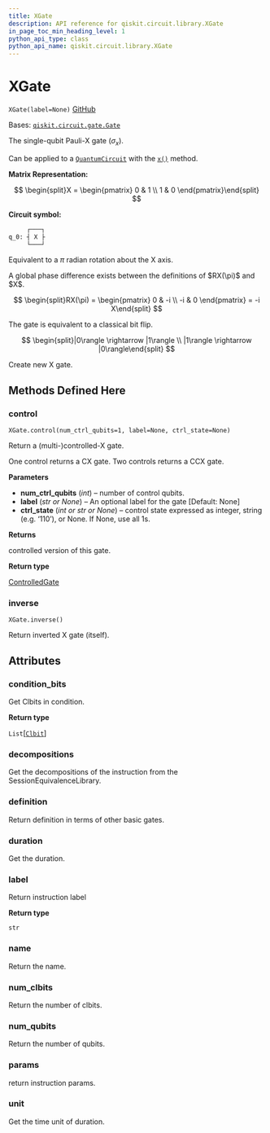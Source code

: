```yaml
---
title: XGate
description: API reference for qiskit.circuit.library.XGate
in_page_toc_min_heading_level: 1
python_api_type: class
python_api_name: qiskit.circuit.library.XGate
---
```


# XGate

<span id="qiskit.circuit.library.XGate" />

`XGate(label=None)` [GitHub](https://github.com/qiskit/qiskit/tree/stable/0.21/qiskit/circuit/library/standard_gates/x.py "view source code")

Bases: [`qiskit.circuit.gate.Gate`](qiskit.circuit.Gate "qiskit.circuit.gate.Gate")

The single-qubit Pauli-X gate ($\sigma_x$).

Can be applied to a [`QuantumCircuit`](qiskit.circuit.QuantumCircuit "qiskit.circuit.QuantumCircuit") with the [`x()`](qiskit.circuit.QuantumCircuit#x "qiskit.circuit.QuantumCircuit.x") method.

**Matrix Representation:**

$$
\begin{split}X = \begin{pmatrix}
        0 & 1 \\
        1 & 0
    \end{pmatrix}\end{split}
$$

**Circuit symbol:**

```python
     ┌───┐
q_0: ┤ X ├
     └───┘
```

Equivalent to a $\pi$ radian rotation about the X axis.

<Admonition title="Note" type="note">
  A global phase difference exists between the definitions of $RX(\pi)$ and $X$.

  $$
  \begin{split}RX(\pi) = \begin{pmatrix}
              0 & -i \\
              -i & 0
            \end{pmatrix}
          = -i X\end{split}
  $$
</Admonition>

The gate is equivalent to a classical bit flip.

$$
\begin{split}|0\rangle \rightarrow |1\rangle \\
|1\rangle \rightarrow |0\rangle\end{split}
$$

Create new X gate.

## Methods Defined Here

### control

<span id="qiskit.circuit.library.XGate.control" />

`XGate.control(num_ctrl_qubits=1, label=None, ctrl_state=None)`

Return a (multi-)controlled-X gate.

One control returns a CX gate. Two controls returns a CCX gate.

**Parameters**

*   **num\_ctrl\_qubits** (*int*) – number of control qubits.
*   **label** (*str or None*) – An optional label for the gate \[Default: None]
*   **ctrl\_state** (*int or str or None*) – control state expressed as integer, string (e.g. ‘110’), or None. If None, use all 1s.

**Returns**

controlled version of this gate.

**Return type**

[ControlledGate](qiskit.circuit.ControlledGate "qiskit.circuit.ControlledGate")

### inverse

<span id="qiskit.circuit.library.XGate.inverse" />

`XGate.inverse()`

Return inverted X gate (itself).

## Attributes

<span id="qiskit.circuit.library.XGate.condition_bits" />

### condition\_bits

Get Clbits in condition.

**Return type**

`List`\[[`Clbit`](qiskit.circuit.Clbit "qiskit.circuit.classicalregister.Clbit")]

<span id="qiskit.circuit.library.XGate.decompositions" />

### decompositions

Get the decompositions of the instruction from the SessionEquivalenceLibrary.

<span id="qiskit.circuit.library.XGate.definition" />

### definition

Return definition in terms of other basic gates.

<span id="qiskit.circuit.library.XGate.duration" />

### duration

Get the duration.

<span id="qiskit.circuit.library.XGate.label" />

### label

Return instruction label

**Return type**

`str`

<span id="qiskit.circuit.library.XGate.name" />

### name

Return the name.

<span id="qiskit.circuit.library.XGate.num_clbits" />

### num\_clbits

Return the number of clbits.

<span id="qiskit.circuit.library.XGate.num_qubits" />

### num\_qubits

Return the number of qubits.

<span id="qiskit.circuit.library.XGate.params" />

### params

return instruction params.

<span id="qiskit.circuit.library.XGate.unit" />

### unit

Get the time unit of duration.

